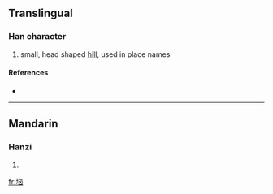{{also|堖}}
==Translingual==

===Han character===
{{Han char|rn=32|rad=土|as=06|sn=9|four=|canj=土卜山大 (GYUK)}}

# small, head shaped [[hill]], used in place names

====References====
* {{Han ref|kx=0228.291|hdz=10441.110|uh=57B4|ud=22452}}

----

==Mandarin==

===Hanzi===
{{cmn-hanzi|tra=堖|pin=[[nǎo]] ([[nao3]])|wg=[[nao3|nao<sup>3</sup>]]}}

# {{defn|Mandarin|sort=土06}}

[[fr:垴]]